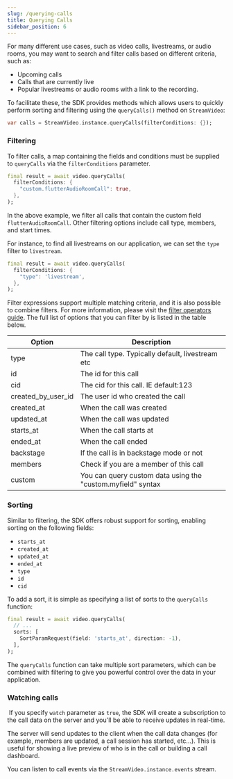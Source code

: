 ```yaml
---
slug: /querying-calls
title: Querying Calls
sidebar_position: 6
---
```


For many different use cases, such as video calls, livestreams, or audio rooms, you may want to search and filter calls based on different criteria, such as:

- Upcoming calls
- Calls that are currently live
- Popular livestreams or audio rooms with a link to the recording.

To facilitate these, the SDK provides methods which allows users to quickly perform sorting and filtering using the `queryCalls()` method on `StreamVideo`:

```dart
var calls = StreamVideo.instance.queryCalls(filterConditions: {});
```

### Filtering

To filter calls, a map containing the fields and conditions must be supplied to `queryCalls` via the `filterConditions` parameter.

```dart
final result = await video.queryCalls(
  filterConditions: {
    "custom.flutterAudioRoomCall": true,
  },
);
```

In the above example, we filter all calls that contain the custom field `flutterAudioRoomCall`. Other filtering options include call type, members, and start times.

For instance, to find all livestreams on our application, we can set the `type` filter to `livestream`.

```dart
final result = await video.queryCalls(
  filterConditions: {
    "type": 'livestream',
  },
);
```

Filter expressions support multiple matching criteria, and it is also possible to combine filters. For more information, please visit the [filter operators guide](https://getstream.io/chat/docs/ios-swift/query_syntax_operators/?language=swift&q=filter). The full list of options that you can filter by is listed in the table below.

| Option | Description |
| --- | --- |
| type | The call type. Typically default, livestream etc |
| id | The id for this call |
| cid | The cid for this call. IE default:123 |
| created_by_user_id | The user id who created the call |
| created_at | When the call was created |
| updated_at | When the call was updated |
| starts_at | When the call starts at |
| ended_at | When the call ended |
| backstage | If the call is in backstage mode or not |
| members | Check if you are a member of this call |
| custom | You can query custom data using the "custom.myfield" syntax |

### Sorting

Similar to filtering, the SDK offers robust support for sorting, enabling sorting on the following fields:

- `starts_at`
- `created_at`
- `updated_at`
- `ended_at`
- `type`
- `id`
- `cid`

To add a sort, it is simple as specifying a list of sorts to the `queryCalls` function:

```dart
final result = await video.queryCalls(
  // ...
  sorts: [
    SortParamRequest(field: 'starts_at', direction: -1),
  ],
);
```

The `queryCalls` function can take multiple sort parameters, which can be combined with filtering to give you powerful control over the data in your application.

### Watching calls
​
If you specify `watch` parameter as `true`, the SDK will create a subscription to the call data on the server and you'll be able to receive updates in real-time.

The server will send updates to the client when the call data changes (for example, members are updated, a call session has started, etc...). This is useful for showing a live preview of who is in the call or building a call dashboard.

You can listen to call events via the `StreamVideo.instance.events` stream.

